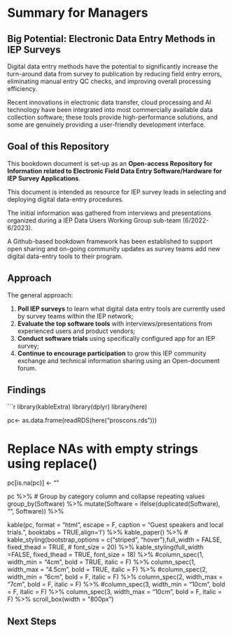 
# Summary for Managers {-}

## Big Potential: Electronic Data Entry Methods in IEP Surveys

Digital data entry methods have the potential to significantly increase the turn-around data from survey to  publication by reducing field entry errors, eliminating manual entry QC checks, and improving overall processing efficiency. 

Recent innovations in electronic data transfer, cloud processing and AI technology have been integrated into most commercially available data collection software;  these tools provide high-performance solutions, and some are genuinely providing a user-friendly development interface.

## Goal of this Repository 

This bookdown document is set-up as an **Open-access Repository for Information related to Electronic Field Data Entry Software/Hardware for IEP Survey Applications**.

This document is intended as resource for IEP survey leads in selecting and deploying digital data-entry procedures.  

The initial information was gathered from interviews and presentations organized during a IEP Data Users Working Group sub-team (6/2022-6/2023).  

A Github-based bookdown framework has been established to support open sharing and on-going community updates as survey teams add new digital data-entry tools to their program.  


## Approach

The general approach: 

1. **Poll IEP surveys** to learn what digital data entry tools are currently used by survey teams within the IEP network; 
2. **Evaluate the top software tools** with interviews/presentations from experienced users and product vendors; 
3. **Conduct software trials** using specifically configured app for an IEP survey;
4. **Continue to encourage participation** to grow this IEP community exchange and technical information sharing using an Open-document forum.


## Findings


```r

library(kableExtra)
library(dplyr)
library(here)

pc<- as.data.frame(readRDS(here("proscons.rds"))) 

# Replace NAs with empty strings using replace()
pc[is.na(pc)] <- ""


pc %>%
  # Group by category column and collapse repeating values
  group_by(Software) %>%
  mutate(Software = ifelse(duplicated(Software), "", Software))  %>%

kable(pc, format = "html", escape = F, caption = "Guest speakers and local trials.", booktabs = TRUE,align='l') %>%
  kable_paper() %>% 
  # kable_styling(bootstrap_options = c("striped", "hover"),full_width = FALSE, fixed_thead = TRUE,
  #               font_size = 20) %>%
  kable_styling(full_width =FALSE, fixed_thead = TRUE, font_size = 18) %>%
  #column_spec(1, width_min = "4cm", bold = TRUE, italic = F) %>%
  column_spec(1, width_max = "4.5cm", bold = TRUE, italic = F) %>%
  #column_spec(2, width_min = "6cm", bold = F, italic = F) %>%
  column_spec(2, width_max = "7cm", bold = F, italic = F) %>%
  #column_spec(3, width_min = "10cm", bold = F, italic = F) %>%
  column_spec(3, width_max = "10cm", bold = F, italic = F) %>%
  scroll_box(width = "800px")






## Next Steps

